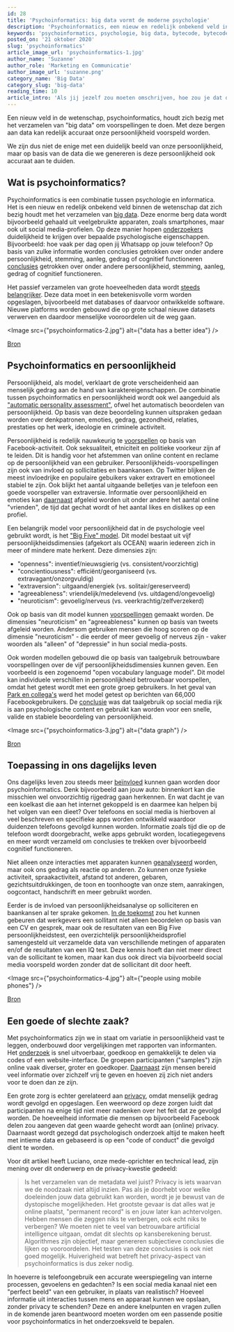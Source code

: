 ```yaml
---
id: 28
title: 'Psychoinformatics: big data vormt de moderne psychologie'
description: 'Psychoinformatics, een nieuw en redelijk onbekend veld in de wetenschap! Een combinatie tussen psychologie en informatica. Met big data worden persoonlijkheidskenmerken voorspeld. Hoe beinvloedt deze ontwikkeling jouw dagelijks leven?'
keywords: 'psychoinformatics, psychologie, big data, bytecode, bytecodeagency'
posted_on: '21 oktober 2020'
slug: 'psychoinformatics'
article_image_url: 'psychoinformatics-1.jpg'
author_name: 'Suzanne'
author_role: 'Marketing en Communicatie'
author_image_url: 'suzanne.png'
category_name: 'Big Data'
category_slug: 'big-data'
reading_time: 10
article_intro: 'Als jij jezelf zou moeten omschrijven, hoe zou je dat doen? Ben je eerder nieuwsgierig of voorzichtig? Angstig aangelegd, of juist snel boos? Zelf hebben we vaak een duidelijk beeld van onze persoonlijkheid. Wat blijkt: ook onze interactie met computers, zoals onze activiteit op social media, verraadt onze persoonlijkheidskenmerken.'
---
```



Een nieuw veld in de wetenschap, psychoinformatics, houdt zich bezig met het verzamelen van "big data" om voorspellingen te doen. Met deze bergen aan data kan redelijk accuraat onze persoonlijkheid voorspeld worden.

We zijn dus niet de enige met een duidelijk beeld van onze persoonlijkheid, maar op basis van de data die we genereren is deze persoonlijkheid ook accuraat aan te duiden.

## Wat is psychoinformatics?

Psychoinformatics is een combinatie tussen psychologie en informatica. Het is een nieuw en redelijk onbekend veld binnen de wetenschap dat zich bezig houdt met het verzamelen van [big data](https://en.wikipedia.org/wiki/Big_data). Deze enorme berg data wordt bijvoorbeeld gehaald uit veelgebruikte apparaten, zoals smartphones, maar ook uit social media-profielen. Op deze manier hopen [onderzoekers](https://www.researchgate.net/publication/303984932_Toward_Psychoinformatics_Computer_Science_Meets_Psychology) duidelijkheid te krijgen over bepaalde psychologische eigenschappen. Bijvoorbeeld: hoe vaak per dag open jij Whatsapp op jouw telefoon? Op basis van zulke informatie worden conclusies getrokken over onder andere persoonlijkheid, stemming, aanleg, gedrag of cognitief functioneren [conclusies](https://www.researchgate.net/publication/303984932_Toward_Psychoinformatics_Computer_Science_Meets_Psychology) getrokken over onder andere persoonlijkheid, stemming, aanleg, gedrag of cognitief functioneren.

Het passief verzamelen van grote hoeveelheden data wordt [steeds belangrijker](https://www.psychologicalscience.org/observer/psychological-science-needs-a-seat-at-the-informatics-table). Deze data moet in een betekenisvolle vorm worden opgeslagen, bijvoorbeeld met databases of daarvoor ontwikkelde software. Nieuwe platforms worden gebouwd die op grote schaal nieuwe datasets verwerven en daardoor menselijke vooroordelen uit de weg gaan.

<Image src={"psychoinformatics-2.jpg"} alt={"data has a better idea"} />

[Bron](https://unsplash.com/photos/1K6IQsQbizI)

## Psychoinformatics en persoonlijkheid

Persoonlijkheid, als model, verklaart de grote verscheidenheid aan menselijk gedrag aan de hand van karaktereigenschappen. De combinatie tussen psychoinformatics en persoonlijkheid wordt ook wel aangeduid als ["automatic personality assessment"](https://ieeexplore.ieee.org/document/7489402), ofwel het automatisch beoordelen van persoonlijkheid. Op basis van deze beoordeling kunnen uitspraken gedaan worden over denkpatronen, emoties, gedrag, gezondheid, relaties, prestaties op het werk, ideologie en criminele activiteit.

Persoonlijkheid is redelijk nauwkeurig te [voorspellen](https://www.researchgate.net/publication/303984932_Toward_Psychoinformatics_Computer_Science_Meets_Psychology) op basis van Facebook-activiteit. Ook seksualiteit, etniciteit en politieke voorkeur zijn af te leiden. Dit is handig voor het afstemmen van online content en reclame op de persoonlijkheid van een gebruiker. Persoonlijkheids-voorspellingen zijn ook van invloed op sollicitaties en baankansen. Op Twitter blijken de meest invloedrijke en populaire gebuikers vaker extravert en emotioneel stabiel te zijn. Ook blijkt het aantal uitgaande belletjes van je telefoon een goede voorspeller van extraversie. Informatie over persoonlijkheid en emoties kan [daarnaast](https://ieeexplore.ieee.org/document/7489402) afgeleid worden uit onder andere het aantal online "vrienden", de tijd dat gechat wordt of het aantal likes en dislikes op een profiel.

Een belangrijk model voor persoonlijkheid dat in de psychologie veel gebruikt wordt, is het ["Big Five" model](https://en.wikipedia.org/wiki/Big_Five_personality_traits). Dit model bestaat uit vijf persoonlijkheidsdimensies (afgekort als OCEAN) waarin iedereen zich in meer of mindere mate herkent. Deze dimensies zijn:
- "openness": inventief/nieuwsgierig (vs. consistent/voorzichtig)
- "concientiousness": efficiënt/georganiseerd (vs. extravagant/onzorgvuldig)
- "extraversion": uitgaand/energiek (vs. solitair/gereserveerd)
- "agreeableness": vriendelijk/medelevend (vs. uitdagend/ongevoelig)
- "neuroticism": gevoelig/nerveus (vs. veerkrachtig/zelfverzekerd)

Ook op basis van dit model kunnen [voorspellingen](https://www.psychologicalscience.org/observer/psychological-science-needs-a-seat-at-the-informatics-table) gemaakt worden. De dimensies "neuroticism" en "agreeableness" kunnen op basis van tweets afgeleid worden. Andersom gebruiken mensen die hoog scoren op de dimensie "neuroticism" - die eerder of meer gevoelig of nerveus zijn - vaker woorden als "alleen" of "depressie" in hun social media-posts.

Ook worden modellen gebouwd die op basis van taalgebruik betrouwbare voorspellingen over de vijf persoonlijkheidsdimensies kunnen geven. Een voorbeeld is een zogenoemd "open vocabulary language model". Dit model kan individuele verschillen in persoonlijkheid betrouwbaar voorspellen, omdat het getest wordt met een grote groep gebruikers. In het geval van [Park en collega's](https://www.researchgate.net/publication/267753920_Automatic_Personality_Assessment_Through_Social_Media_Language) werd het model getest op berichten van 66,000 Facebookgebruikers. De [conclusie](https://www.researchgate.net/publication/267753920_Automatic_Personality_Assessment_Through_Social_Media_Language) was dat taalgebruik op social media rijk is aan psychologische content en gebruikt kan worden voor een snelle, valide en stabiele beoordeling van persoonlijkheid.

<Image src={"psychoinformatics-3.jpg"} alt={"data graph"} />

[Bron](https://unsplash.com/photos/dBI_My696Rk)

## Toepassing in ons dagelijks leven

Ons dagelijks leven zou steeds meer [beïnvloed](https://www.researchgate.net/publication/303984932_Toward_Psychoinformatics_Computer_Science_Meets_Psychology) kunnen gaan worden door psychoinformatics. Denk bijvoorbeeld aan jouw auto: binnenkort kan die misschien wel onvoorzichtig rijgedrag gaan herkennen. En wat dacht je van een koelkast die aan het internet gekoppeld is en daarmee kan helpen bij het volgen van een dieet? Over telefoons en social media is hierboven al veel beschreven en specifieke apps worden ontwikkeld waardoor duidenzen telefoons gevolgd kunnen worden. Informatie zoals tijd die op de telefoon wordt doorgebracht, welke apps gebruikt worden, locatiegegevens en meer wordt verzameld om conclusies te trekken over bijvoorbeeld cognitief functioneren.

Niet alleen onze interacties met apparaten kunnen [geanalyseerd](https://www.researchgate.net/publication/305297929_Automatic_personality_assessment_A_systematic_review) worden, maar ook ons gedrag als reactie op anderen. Zo kunnen onze fysieke activiteit, spraakactiviteit, afstand tot anderen, gebaren, gezichtsuitdrukkingen, de toon en toonhoogte van onze stem, aanrakingen, oogcontact, handschrift en meer gebruikt worden.

Eerder is de invloed van persoonlijkheidsanalyse op solliciteren en baankansen al ter sprake gekomen. [In de toekomst](https://enamix.com/2018/06/29/3-critical-ways-automated-personality-assessment-is-revolutionizing-recruitment/) zou het kunnen gebeuren dat werkgevers een sollitant niet alleen beoordelen op basis van een CV en gesprek, maar ook de resultaten van een Big Five persoonlijkheidstest, een overzichtelijk persoonlijkheidsprofiel samengesteld uit verzamelde data van verschillende metingen of apparaten en/of de resultaten van een IQ test. Deze kennis hoeft dan niet meer direct van de sollicitant te komen, maar kan dus ook direct via bijvoorbeeld social media voorspeld worden zonder dat de sollicitant dit door heeft.

<Image src={"psychoinformatics-4.jpg"} alt={"people using mobile phones"} />

[Bron](https://unsplash.com/photos/FPt10LXK0cg)

## Een goede of slechte zaak?
Met psychoinformatics zijn we in staat om variatie in persoonlijkheid vast te leggen, onderbouwd door vergelijkingen met rapporten van informanten. Het [onderzoek](https://www.psychologicalscience.org/observer/psychological-science-needs-a-seat-at-the-informatics-table) is snel uitvoerbaar, goedkoop en gemakkelijk te delen via codes of een website-interface. De groepen participanten ("samples") zijn online vaak diverser, groter en goedkoper. [Daarnaast](https://www.researchgate.net/publication/267753920_Automatic_Personality_Assessment_Through_Social_Media_Language) zijn mensen bereid veel informatie over zichzelf vrij te geven en hoeven zij zich niet anders voor te doen dan ze zijn.

Een grote zorg is echter gerelateerd aan [privacy](https://www.researchgate.net/publication/303984932_Toward_Psychoinformatics_Computer_Science_Meets_Psychology), omdat menselijk gedrag wordt gevolgd en opgeslagen. Een weerwoord op deze zorgen luidt dat participanten na enige tijd niet meer nadenken over het feit dat ze gevolgd worden. De hoeveelheid informatie die mensen op bijvoorbeeld Facebook delen zou aangeven dat geen waarde gehecht wordt aan (online) privacy. Daarnaast wordt gezegd dat psychologisch onderzoek altijd te maken heeft met intieme data en gebaseerd is op een "code of conduct" die gevolgd dient te worden.

Voor dit artikel heeft Luciano, onze mede-oprichter en technical lead, zijn mening over dit onderwerp en de privacy-kwestie gedeeld:

>  Is het verzamelen van de metadata wel juist? Privacy is iets waarvan we de noodzaak niet altijd inzien. Pas als je doorhebt voor welke doeleinden jouw data gebruikt kan worden, wordt je je bewust van de dystopische mogelijkheden. Het grootste gevaar is dat alles wat je online plaatst, "permanent record" is en jouw later kan achtervolgen. Hebben mensen die zeggen niks te verbergen, ook echt niks te verbergen? We moeten niet te veel van betrouwbare artificial intelligence uitgaan, omdat dit slechts op kansberekening berust. Algorithmes zijn objectief, maar genereren subjectieve conclusies die lijken op vooroordelen. Het testen van deze conclusies is ook niet goed mogelijk. Huiverigheid wat betreft het privacy-aspect van psychoinformatics is dus zeker nodig.

In hoeverre is telefoongebruik een accurate weerspiegeling van interne processen, gevoelens en gedachten? Is een social media kanaal niet een "perfect beeld" van een gebruiker, in plaats van realistisch? Hoeveel informatie uit interacties tussen mens en apparaat kunnen we opslaan, zonder privacy te schenden?
Deze en andere knelpunten en vragen zullen in de komende jaren beantwoord moeten worden om een passende positie voor psychoinformatics in het onderzoeksveld te bepalen.
